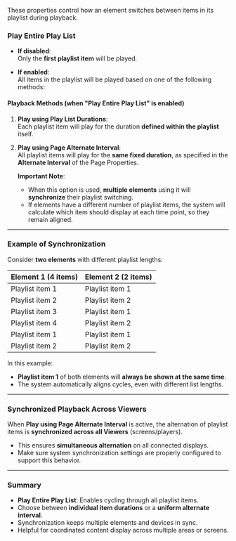 
These properties control how an element switches between items in its playlist during playback.

### Play Entire Play List

- **If disabled**:  
  Only the **first playlist item** will be played.  

- **If enabled**:  
  All items in the playlist will be played based on one of the following methods:  

#### Playback Methods (when "Play Entire Play List" is enabled)

1. **Play using Play List Durations**:  
   Each playlist item will play for the duration **defined within the playlist** itself.

2. **Play using Page Alternate Interval**:  
   All playlist items will play for the **same fixed duration**, as specified in the **Alternate Interval** of the Page Properties.  

   **Important Note**:  
   - When this option is used, **multiple elements** using it will **synchronize** their playlist switching.  
   - If elements have a different number of playlist items, the system will calculate which item should display at each time point, so they remain aligned.  

---

### Example of Synchronization

Consider **two elements** with different playlist lengths:  

| **Element 1 (4 items)** | **Element 2 (2 items)** |
|------------------------|------------------------|
| Playlist item 1         | Playlist item 1         |
| Playlist item 2         | Playlist item 2         |
| Playlist item 3         | Playlist item 1         |
| Playlist item 4         | Playlist item 2         |
| Playlist item 1         | Playlist item 1         |
| Playlist item 2         | Playlist item 2         |

In this example:  
- **Playlist item 1** of both elements will **always be shown at the same time**.  
- The system automatically aligns cycles, even with different list lengths.

---

### Synchronized Playback Across Viewers

When **Play using Page Alternate Interval** is active, the alternation of playlist items is **synchronized across all Viewers** (screens/players).  
- This ensures **simultaneous alternation** on all connected displays.  
- Make sure system synchronization settings are properly configured to support this behavior.

---

### Summary

- **Play Entire Play List**: Enables cycling through all playlist items.
- Choose between **individual item durations** or a **uniform alternate interval**.
- Synchronization keeps multiple elements and devices in sync.
- Helpful for coordinated content display across multiple areas or screens.
